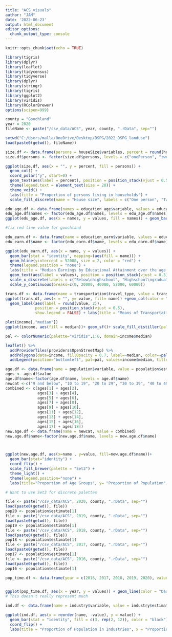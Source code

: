 ```yaml
---
title: "ACS_visuals"
author: "JAM"
date: '2022-06-23'
output: html_document
editor_options: 
  chunk_output_type: console
---
```


```r
knitr::opts_chunk$set(echo = TRUE)

library(tigris)
library(dplyr)
library(leaflet)
library(tidycensus)
library(tidyverse)
library(dplyr)
library(stringr)
library(tigris)
library(ggplot2)
library(viridis)
library(RColorBrewer)
options(scipen=999)
```


```r
county = "Goochland"
year = 2020
fileName <- paste("/csv_data/ACS", year, county, ".rData", sep="")
```

```r
setwd("C:/Users/malla/OneDrive/Desktop/DSPG/2022_DSPG_landuse")
load(paste0(getwd(), fileName))
```


```r

size.df <- data.frame(persons = houseSize$variables, percent = round(houseSize$estimate, 4) * 100)[-1,]
size.df$persons <- factor(size.df$persons, levels = c("onePerson", "twoPerson", "threePerson", "fourPlus"))

ggplot(size.df, aes(x = "", y = percent, fill = persons)) + 
  geom_col() + 
  coord_polar("y", start=0) + 
  geom_text(aes(label = percent), position = position_stack(vjust = 0.5)) + 
  theme(legend.text = element_text(size = 20)) + 
  theme_void() + 
  labs(title = "Proportion of persons living in households") + 
  scale_fill_discrete(name = "House size", labels = c("One person", "Two persons", "Three persons", "4+"))

```
```r
edu_age.df <- data.frame(names = education_age$variable, values = education_age$estimate)[5:11,]
edu_age.df$names <- factor(edu_age.df$names, levels = edu_age.df$names)
ggplot(edu_age.df, aes(x = names, y = values, fill = names)) + geom_bar(stat = "identity") + theme(legend.position = "none") +labs(title = "Proportion of Population's Educational Attainment over the age of 25", x = "Highest Education", y = "percent of Population", caption = "Source: ACS5 2016-2020") +geom_text(aes(label = values), position = position_stack(vjust = 0.5)) + scale_x_discrete(labels = c("Below 9th", "9th Through 12th", "Highschool", "Some college", "Associates'", "Bachelor's", "Graduate"))
```

```r

#fix red line value for goochland

edu_earn.df <- data.frame(name = education_earn$variable, values = education_earn$estimate)
edu_earn.df$name <- factor(edu_earn.df$name, levels = edu_earn.df$name)

ggplot(edu_earn.df, aes(x = name, y = values)) + 
  geom_bar(stat = "identity", mapping=(aes(fill = name))) + 
  geom_hline(yintercept = 52000, size = 2, color = "red") + 
  theme(legend.position = "none") + 
  labs(title = "Median Earnings by Educational Attainment over the age of 25", x = "Highest Education", y = "Median Earnings", caption = "Source: ACS5 2016-2020") + 
  geom_text(aes(label = values), position = position_stack(vjust = 0.5)) +
  scale_x_discrete(labels = c("Below\nhighschool", "Highschool\ngraduate", "Some college/\nAssociates'", "Bachelor's", "Graduate")) + 
  scale_y_continuous(breaks=c(0, 20000, 40000, 52000, 60000))
```


```r
trans.df <- data.frame(name = transportation$travel_type, value = transportation$estimate)
ggplot(trans.df, aes(x = "", y= value, fill= name)) +geom_col(color = "black") + coord_polar("y", start = 0) +
  geom_label(aes(label = round(value, 2)),
             position = position_stack(vjust = 0.5),
             show.legend = FALSE) + labs(title = "Means of Transportation to Work", x = "", y= "", caption = "ACS5 2016-2020" )
```

```r
plot(income[,"median"])
ggplot(income, aes(fill = median))+ geom_sf()+ scale_fill_distiller(palette="Reds", direction=1)+ labs(title="Median Income by Census Tract", caption="Source: ACS5 2016-2020", fill="Income") 
```

```r
pal <- colorNumeric(palette="viridis",1:6, domain=income$median)

leaflet() %>%
  addProviderTiles(providers$OpenStreetMap) %>%
  addPolygons(data=income, fillOpacity = 0.7, label=~median, color=~pal(median)) %>%
  addLegend(position="bottomleft", pal=pal, values=income$median, title= "Median Income",labFormat = labelFormat(transform = function(x) sort(x, decreasing = TRUE)))
```

```r
age.df <- data.frame(name = population$variable, value = population$estimate) [2:19,]
ages <- age.df$value
age.df$name<-factor(age.df$name, levels = age.df$name)
newcat <-c("9 and below", "10 to 19", "20 to 29", "30 to 39", "40 to 49", "50 to 59", "60 to 69", "70 to 79", "80 and above")
combined <- c(ages[1] + ages[2], 
              ages[3] + ages[4],
              ages[5] + ages[6], 
              ages[7] + ages[8],
              ages[9] + ages[10], 
              ages[11] + ages[12],
              ages[13] + ages[14], 
              ages[15] + ages[16],
              ages[17] + ages[18])
new.age.df <- data.frame(name = newcat, value = combined)
new.age.df$name<-factor(new.age.df$name, levels = new.age.df$name)



ggplot(new.age.df, aes(x=name , y=value, fill=new.age.df$name))+
  geom_bar(stat="identity") + 
  coord_flip() + 
  scale_fill_brewer(palette = "Set3") + 
  theme_light() + 
  theme(legend.position="none") + 
  labs(title="Proportion of Age Groups", y= "Proportion of Population", x= "Age Groups", caption="Source: ACS5 2016-2020")

# Want to use Set3 for discrete palettes
```


```r
file <- paste("/csv_data/ACS", 2020, county, ".rData", sep="")
load(paste0(getwd(), file))
pop20 <- population$estimate[1]
file <- paste("/csv_data/ACS", 2019, county, ".rData", sep="")
load(paste0(getwd(), file))
pop19 <- population$estimate[1]
file <- paste("/csv_data/ACS", 2018, county, ".rData", sep="")
load(paste0(getwd(), file))
pop18 <- population$estimate[1]
file <- paste("/csv_data/ACS", 2017, county, ".rData", sep="")
load(paste0(getwd(), file))
pop17 <- population$estimate[1]
file <- paste("/csv_data/ACS", 2016, county, ".rData", sep="")
load(paste0(getwd(), file))
pop16 <- population$estimate[1]

pop_time.df <- data.frame(year = c(2016, 2017, 2018, 2019, 2020), values = c(pop16, pop17, pop18, pop19, pop20))


ggplot(pop_time.df, aes(x = year, y = values)) + geom_line(color = "DarkGreen") + ylim(20000, 30000) + labs(title = "Change in Population over Time", y = "Population", x = "Year", caption = "Source: ACS5 2011-2020")
# This doesn't really represent much
```

```r
ind.df <- data.frame(name = industry$variable, value = industry$estimate)

ggplot(ind.df, aes(x = reorder(name, -value), y = value)) + 
  geom_bar(stat = "identity", fill = c(3, rep(2, 12)), color = "black") + 
  coord_flip() + 
  labs(title = "Proportion of Population in Industries", x = "Proportion of Population", y = "Industry", caption = acs_Caption)
```




